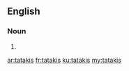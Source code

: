 ==English==

===Noun===
{{head|en|plural}}

# {{plural of|tataki|lang=en|nocat=1}}

[[ar:tatakis]]
[[fr:tatakis]]
[[ku:tatakis]]
[[my:tatakis]]